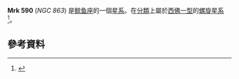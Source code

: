 {{NGCInfoBox
|NGCID=Mrk 590
|發現者=弗里德里希·威廉·赫歇爾
|發現日期=1785年1月6日
|其他編號=NGC 863, NGC 866, NGC 885, UGC 1727
|曆元=J2000.0
|赤經=2時14分33.5秒
|赤緯=0°45'58"
|星座=鲸鱼座
|星體=星系
|星等=13
|表面亮度=13
|藍等=13.9
}}
'''Mrk 590''' (''NGC 863'') 是[[鲸鱼座|鲸鱼座]]的一個[[星系|星系]]。在[[星系分類|分類]]上屬於[[西佛星系|西佛一型]]的[[螺旋星系|螺旋星系]]<ref>{{Cite web |url=http://simbad.u-strasbg.fr/simbad/sim-id?Ident=NGC%20863 |title=SIMBAD - NGC863 |accessdate=2015-10-01 |archive-date=2015-10-02 |archive-url=https://web.archive.org/web/20151002120031/http://simbad.u-strasbg.fr/simbad/sim-id?Ident=NGC%20863 |dead-url=no }}</ref>。

== 參考資料 ==
{{reflist}}

{{NGCReference|863}}
{{Catalogs|NGC=863}}

{{Galaxy-stub}}